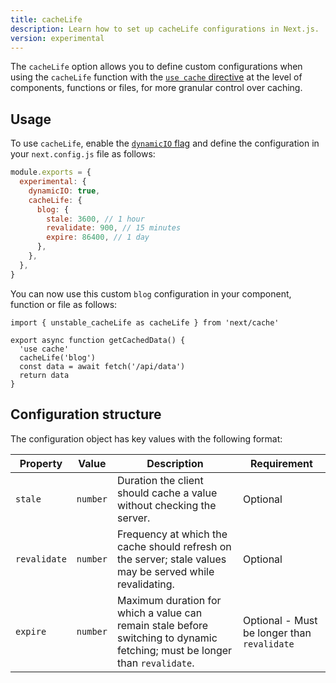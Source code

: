 ```yaml
---
title: cacheLife
description: Learn how to set up cacheLife configurations in Next.js.
version: experimental
---
```


The `cacheLife` option allows you to define custom configurations when using the `cacheLife` function with the [`use cache` directive](/docs/canary/app/api-reference/directives/use-cache) at the level of components, functions or files, for more granular control over caching.

## Usage

To use `cacheLife`, enable the [`dynamicIO` flag](/docs/app/api-reference/next-config-js/dynamicIO) and define the configuration in your `next.config.js` file as follows:

```js filename="next.config.js"
module.exports = {
  experimental: {
    dynamicIO: true,
    cacheLife: {
      blog: {
        stale: 3600, // 1 hour
        revalidate: 900, // 15 minutes
        expire: 86400, // 1 day
      },
    },
  },
}
```

You can now use this custom `blog` configuration in your component, function or file as follows:

```tsx filename="app/actions.ts" highlight={4,5}
import { unstable_cacheLife as cacheLife } from 'next/cache'

export async function getCachedData() {
  'use cache'
  cacheLife('blog')
  const data = await fetch('/api/data')
  return data
}
```

## Configuration structure

The configuration object has key values with the following format:

| **Property** | **Value** | **Description**                                                                                                             | **Requirement**                             |
| ------------ | --------- | --------------------------------------------------------------------------------------------------------------------------- | ------------------------------------------- |
| `stale`      | `number`  | Duration the client should cache a value without checking the server.                                                       | Optional                                    |
| `revalidate` | `number`  | Frequency at which the cache should refresh on the server; stale values may be served while revalidating.                   | Optional                                    |
| `expire`     | `number`  | Maximum duration for which a value can remain stale before switching to dynamic fetching; must be longer than `revalidate`. | Optional - Must be longer than `revalidate` |
